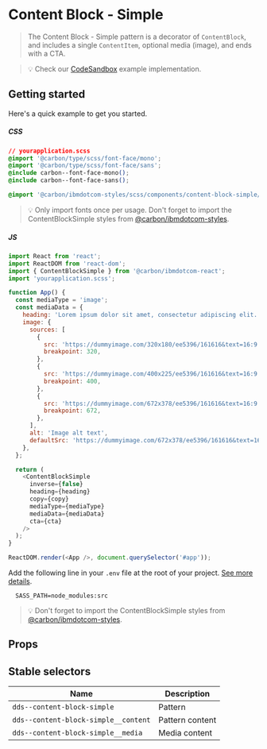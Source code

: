 
# Content Block - Simple

> The Content Block - Simple pattern is a decorator of `ContentBlock`, and
> includes a single `ContentItem`, optional media (image), and ends with a CTA.

> 💡 Check our
> [CodeSandbox](https://githubbox.com/carbon-design-system/ibm-dotcom-library/tree/master/packages/react/examples/codesandbox/patterns/blocks/ContentBlockSimple)
> example implementation.

## Getting started

Here's a quick example to get you started.

##### CSS

```css
// yourapplication.scss
@import '@carbon/type/scss/font-face/mono';
@import '@carbon/type/scss/font-face/sans';
@include carbon--font-face-mono();
@include carbon--font-face-sans();

@import '@carbon/ibmdotcom-styles/scss/components/content-block-simple/index';
```

> 💡 Only import fonts once per usage. Don't forget to import the
> ContentBlockSimple styles from
> [@carbon/ibmdotcom-styles](https://github.com/carbon-design-system/ibm-dotcom-library/blob/master/packages/styles).

##### JS

```javascript
import React from 'react';
import ReactDOM from 'react-dom';
import { ContentBlockSimple } from '@carbon/ibmdotcom-react';
import 'yourapplication.scss';

function App() {
  const mediaType = 'image';
  const mediaData = {
    heading: 'Lorem ipsum dolor sit amet, consectetur adipiscing elit.',
    image: {
      sources: [
        {
          src: 'https://dummyimage.com/320x180/ee5396/161616&text=16:9',
          breakpoint: 320,
        },
        {
          src: 'https://dummyimage.com/400x225/ee5396/161616&text=16:9',
          breakpoint: 400,
        },
        {
          src: 'https://dummyimage.com/672x378/ee5396/161616&text=16:9',
          breakpoint: 672,
        },
      ],
      alt: 'Image alt text',
      defaultSrc: 'https://dummyimage.com/672x378/ee5396/161616&text=16:9',
    },
  };

  return (
    <ContentBlockSimple
      inverse={false}
      heading={heading}
      copy={copy}
      mediaType={mediaType}
      mediaData={mediaData}
      cta={cta}
    />
  );
}

ReactDOM.render(<App />, document.querySelector('#app'));
```

Add the following line in your `.env` file at the root of your project.
[See more details](https://github.com/carbon-design-system/ibm-dotcom-library/tree/master/packages/styles#usage).

```
  SASS_PATH=node_modules:src
```

> 💡 Don't forget to import the ContentBlockSimple styles from
> [@carbon/ibmdotcom-styles](https://github.com/carbon-design-system/ibm-dotcom-library/blob/master/packages/styles).

## Props

<Props of={ContentBlockSimple} />

## Stable selectors

| Name                                 | Description     |
| ------------------------------------ | --------------- |
| `dds--content-block-simple`          | Pattern         |
| `dds--content-block-simple__content` | Pattern content |
| `dds--content-block-simple__media`   | Media content   |

<Description markdown={contributing} />
